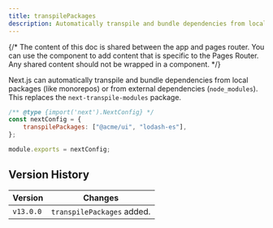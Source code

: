 ```yaml
---
title: transpilePackages
description: Automatically transpile and bundle dependencies from local packages (like monorepos) or from external dependencies (`node_modules`).
---
```


{/* The content of this doc is shared between the app and pages router. You can use the  component to add content that is specific to the Pages Router. Any shared content should not be wrapped in a component. */}

Next.js can automatically transpile and bundle dependencies from local packages (like monorepos) or from external dependencies (`node_modules`). This replaces the `next-transpile-modules` package.

```js filename="next.config.js"
/** @type {import('next').NextConfig} */
const nextConfig = {
	transpilePackages: ["@acme/ui", "lodash-es"],
};

module.exports = nextConfig;
```

## Version History

| Version   | Changes                    |
| --------- | -------------------------- |
| `v13.0.0` | `transpilePackages` added. |
